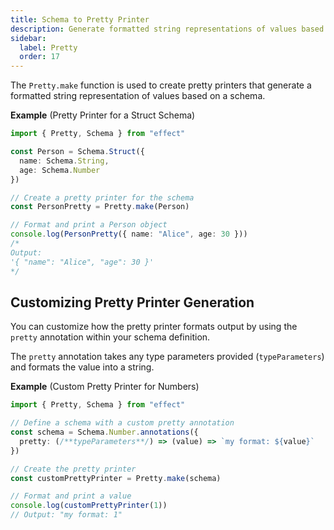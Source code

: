```yaml
---
title: Schema to Pretty Printer
description: Generate formatted string representations of values based on schemas.
sidebar:
  label: Pretty
  order: 17
---
```


The `Pretty.make` function is used to create pretty printers that generate a formatted string representation of values based on a schema.

**Example** (Pretty Printer for a Struct Schema)

```ts twoslash
import { Pretty, Schema } from "effect"

const Person = Schema.Struct({
  name: Schema.String,
  age: Schema.Number
})

// Create a pretty printer for the schema
const PersonPretty = Pretty.make(Person)

// Format and print a Person object
console.log(PersonPretty({ name: "Alice", age: 30 }))
/*
Output:
'{ "name": "Alice", "age": 30 }'
*/
```

## Customizing Pretty Printer Generation

You can customize how the pretty printer formats output by using the `pretty` annotation within your schema definition.

The `pretty` annotation takes any type parameters provided (`typeParameters`) and formats the value into a string.

**Example** (Custom Pretty Printer for Numbers)

```ts twoslash
import { Pretty, Schema } from "effect"

// Define a schema with a custom pretty annotation
const schema = Schema.Number.annotations({
  pretty: (/**typeParameters**/) => (value) => `my format: ${value}`
})

// Create the pretty printer
const customPrettyPrinter = Pretty.make(schema)

// Format and print a value
console.log(customPrettyPrinter(1))
// Output: "my format: 1"
```
